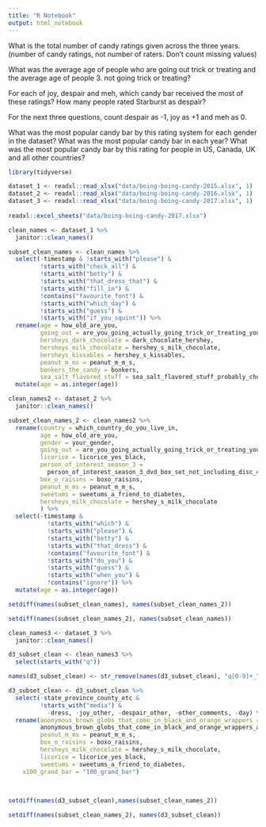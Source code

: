 ```yaml
---
title: "R Notebook"
output: html_notebook
---
```


What is the total number of candy ratings given across the three years. (number
of candy ratings, not number of raters. Don’t count missing values)

What was the average age of people who are going out trick or treating and the
average age of people 3. not going trick or treating?

For each of joy, despair and meh, which candy bar received the most of these
ratings? How many people rated Starburst as despair?


For the next three questions, count despair as -1, joy as +1 and meh as 0.

What was the most popular candy bar by this rating system for each gender in the
dataset?
What was the most popular candy bar in each year?
What was the most popular candy bar by this rating for people in US, Canada, UK
and all other countries?


```r
library(tidyverse)

dataset_1 <- readxl::read_xlsx("data/boing-boing-candy-2015.xlsx", 1)
dataset_2 <- readxl::read_xlsx("data/boing-boing-candy-2016.xlsx", 1)
dataset_3 <- readxl::read_xlsx("data/boing-boing-candy-2017.xlsx", 1)
  
readxl::excel_sheets("data/boing-boing-candy-2017.xlsx")

```

```r
clean_names <- dataset_1 %>% 
  janitor::clean_names()

subset_clean_names <- clean_names %>% 
  select(-timestamp & !starts_with("please") &
         !starts_with("check_all") &
         !starts_with("betty") &
         !starts_with("that_dress_that") &
         !starts_with("fill_in") &
         !contains("favourite_font") &
         !starts_with("which_day") &
         !starts_with("guess") &
         !starts_with("if_you_squint")) %>% 
  rename(age = how_old_are_you,
         going_out = are_you_going_actually_going_trick_or_treating_yourself,
         hersheys_dark_chocolate = dark_chocolate_hershey,
         hersheys_milk_chocolate = hershey_s_milk_chocolate,
         hersheys_kissables = hershey_s_kissables,
         peanut_m_ms = peanut_m_m_s,
         bonkers_the_candy = bonkers,
         sea_salt_flavored_stuff = sea_salt_flavored_stuff_probably_chocolate_since_this_is_the_it_flavor_of_the_year) %>%
  mutate(age = as.integer(age))
```

```r
clean_names2 <- dataset_2 %>% 
  janitor::clean_names()

subset_clean_names_2 <- clean_names2 %>%
  rename(country = which_country_do_you_live_in,
         age = how_old_are_you,
         gender = your_gender,
         going_out = are_you_going_actually_going_trick_or_treating_yourself,
         licorice = licorice_yes_black,
         person_of_interest_season_3 =
           person_of_interest_season_3_dvd_box_set_not_including_disc_4_with_hilarious_outtakes,
         box_o_raisins = boxo_raisins,
         peanut_m_ms = peanut_m_m_s,
         sweetums = sweetums_a_friend_to_diabetes,
         hersheys_milk_chocolate = hershey_s_milk_chocolate
         ) %>% 
  select(-timestamp &
           !starts_with("which") &
           !starts_with("please") &
           !starts_with("betty") &
           !starts_with("that_dress") &
           !contains("favourite_font") &
           !starts_with("do_you") &
           !starts_with("guess") &
           !starts_with("when_you") &
           !contains("ignore")) %>%
  mutate(age = as.integer(age))

```

```r
setdiff(names(subset_clean_names), names(subset_clean_names_2))
```

```r
setdiff(names(subset_clean_names_2), names(subset_clean_names))
```


```r
clean_names3 <- dataset_3 %>% 
  janitor::clean_names()

d3_subset_clean <- clean_names3 %>% 
  select(starts_with("q"))

names(d3_subset_clean) <- str_remove(names(d3_subset_clean), "q[0-9]+_")

d3_subset_clean <- d3_subset_clean %>% 
  select(-state_province_county_etc &
         !starts_with("media") & 
           -dress, -joy_other, -despair_other, -other_comments, -day) %>% 
  rename(anonymous_brown_globs_that_come_in_black_and_orange_wrappers =
         anonymous_brown_globs_that_come_in_black_and_orange_wrappers_a_k_a_mary_janes,
         peanut_m_ms = peanut_m_m_s,
         box_o_raisins = boxo_raisins,
         hersheys_milk_chocolate = hershey_s_milk_chocolate,
         licorice = licorice_yes_black,
         sweetums = sweetums_a_friend_to_diabetes,
    x100_grand_bar = "100_grand_bar")
         
         
```

```r
setdiff(names(d3_subset_clean),names(subset_clean_names_2))
```

```r
setdiff(names(subset_clean_names_2), names(d3_subset_clean))
```

